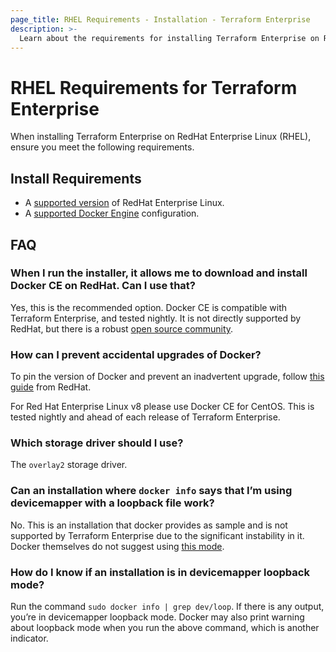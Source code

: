 ```yaml
---
page_title: RHEL Requirements - Installation - Terraform Enterprise
description: >-
  Learn about the requirements for installing Terraform Enterprise on RedHat Enterprise Linux.
---
```


# RHEL Requirements for Terraform Enterprise

When installing Terraform Enterprise on RedHat Enterprise Linux (RHEL), ensure you meet the following requirements.

## Install Requirements

- A [supported version](/terraform/enterprise/replicated/requirements/os-specific/supported-os) of RedHat Enterprise Linux.
- A [supported Docker Engine](/terraform/enterprise/replicated/requirements/docker_engine) configuration.

## FAQ

### When I run the installer, it allows me to download and install Docker CE on RedHat. Can I use that?

Yes, this is the recommended option. Docker CE is compatible with Terraform Enterprise, and tested nightly. It is not directly supported by RedHat, but there is a robust [open source community](https://www.docker.com/support/).


### How can I prevent accidental upgrades of Docker?

To pin the version of Docker and prevent an inadvertent upgrade, follow [this guide](https://access.redhat.com/solutions/98873) from RedHat.

For Red Hat Enterprise Linux v8 please use Docker CE for CentOS. This is tested nightly and ahead of each release of Terraform Enterprise.


### Which storage driver should I use?

The `overlay2` storage driver.

### Can an installation where `docker info` says that I’m using devicemapper with a loopback file work?

No. This is an installation that docker provides as sample and is not supported by Terraform Enterprise due to the significant instability in it. Docker themselves do not suggest using [this mode](https://docs.docker.com/storage/storagedriver/device-mapper-driver/#configure-loop-lvm-mode-for-testing).

### How do I know if an installation is in devicemapper loopback mode?

Run the command `sudo docker info | grep dev/loop`. If there is any output, you’re in devicemapper loopback mode. Docker may also print warning about loopback mode when you run the above command, which is another indicator.
